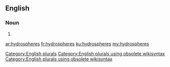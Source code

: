 ==English==

===Noun===
{{head|en}}

# {{plural of|hydrosphere}}

[[Category:English plurals]][[Category:English plurals using obsolete wikisyntax]][[Category:English plurals using obsolete wikisyntax]]

[[ar:hydrospheres]]
[[fr:hydrospheres]]
[[ku:hydrospheres]]
[[my:hydrospheres]]